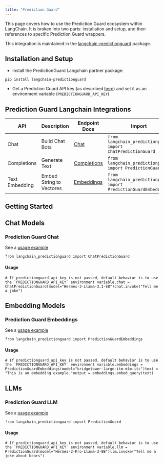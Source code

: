 ```yaml
---
title: "Prediction Guard"
---
```


This page covers how to use the Prediction Guard ecosystem within LangChain. It is broken into two parts: installation and setup, and then references to specific Prediction Guard wrappers.

This integration is maintained in the [langchain-predictionguard](https://github.com/predictionguard/langchain-predictionguard) package.

## Installation and Setup

* Install the PredictionGuard Langchain partner package:

```
pip install langchain-predictionguard
```

* Get a Prediction Guard API key (as described [here](https://docs.predictionguard.com/)) and set it as an environment variable (`PREDICTIONGUARD_API_KEY`)

## Prediction Guard Langchain Integrations

| API            | Description              | Endpoint Docs                                                                           | Import                                                            | Example Usage                                                                         |
| -------------- | ------------------------ | --------------------------------------------------------------------------------------- | ----------------------------------------------------------------- | ------------------------------------------------------------------------------------- |
| Chat           | Build Chat Bots          | [Chat](https://docs.predictionguard.com/api-reference/api-reference/chat-completions)   | `from langchain_predictionguard import ChatPredictionGuard`       | [ChatPredictionGuard.ipynb](/src/oss/integrations/chat/predictionguard)                 |
| Completions    | Generate Text            | [Completions](https://docs.predictionguard.com/api-reference/api-reference/completions) | `from langchain_predictionguard import PredictionGuard`           | [PredictionGuard.ipynb](/src/oss/integrations/llms/predictionguard)                     |
| Text Embedding | Embed String to Vectores | [Embeddings](https://docs.predictionguard.com/api-reference/api-reference/embeddings)   | `from langchain_predictionguard import PredictionGuardEmbeddings` | [PredictionGuardEmbeddings.ipynb](/src/oss/integrations/text_embedding/predictionguard) |

## Getting Started

## Chat Models

### Prediction Guard Chat

See a [usage example](/src/oss/integrations/chat/predictionguard)

```
from langchain_predictionguard import ChatPredictionGuard
```

#### Usage

```
# If predictionguard_api_key is not passed, default behavior is to use the `PREDICTIONGUARD_API_KEY` environment variable.chat = ChatPredictionGuard(model="Hermes-3-Llama-3.1-8B")chat.invoke("Tell me a joke")
```

## Embedding Models

### Prediction Guard Embeddings

See a [usage example](/src/oss/integrations/text_embedding/predictionguard)

```
from langchain_predictionguard import PredictionGuardEmbeddings
```

#### Usage

```
# If predictionguard_api_key is not passed, default behavior is to use the `PREDICTIONGUARD_API_KEY` environment variable.embeddings = PredictionGuardEmbeddings(model="bridgetower-large-itm-mlm-itc")text = "This is an embedding example."output = embeddings.embed_query(text)
```

## LLMs

### Prediction Guard LLM

See a [usage example](/src/oss/integrations/llms/predictionguard)

```
from langchain_predictionguard import PredictionGuard
```

#### Usage

```
# If predictionguard_api_key is not passed, default behavior is to use the `PREDICTIONGUARD_API_KEY` environment variable.llm = PredictionGuard(model="Hermes-2-Pro-Llama-3-8B")llm.invoke("Tell me a joke about bears")
```
